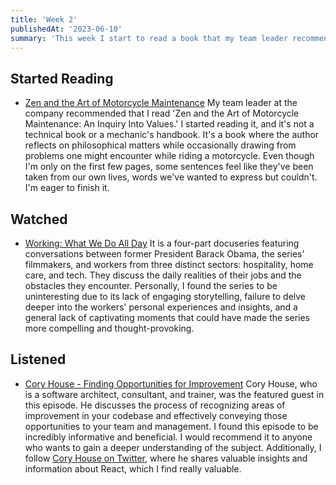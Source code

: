 ```yaml
---
title: 'Week 2'
publishedAt: '2023-06-10'
summary: 'This week I start to read a book that my team leader recommended to me, and I watched a documentary series on Netflix. I also listened to a podcast episode that I found to be very informative and beneficial.'
---
```


## Started Reading

-   [Zen and the Art of Motorcycle Maintenance](https://www.goodreads.com/book/show/629.Zen_and_the_Art_of_Motorcycle_Maintenance)
    My team leader at the company recommended that I read 'Zen and the Art of Motorcycle Maintenance: An Inquiry Into Values.' I started reading it, and it's not a technical book or a mechanic's handbook. It's a book where the author reflects on philosophical matters while occasionally drawing from problems one might encounter while riding a motorcycle. Even though I'm only on the first few pages, some sentences feel like they've been taken from our own lives, words we've wanted to express but couldn't. I'm eager to finish it.

## Watched

-   [Working: What We Do All Day](https://www.netflix.com/title/811305765)
    It is a four-part docuseries featuring conversations between former President Barack Obama, the series' filmmakers, and workers from three distinct sectors: hospitality, home care, and tech. They discuss the daily realities of their jobs and the obstacles they encounter. Personally, I found the series to be uninteresting due to its lack of engaging storytelling, failure to delve deeper into the workers' personal experiences and insights, and a general lack of captivating moments that could have made the series more compelling and thought-provoking.

## Listened

-   [Cory House - Finding Opportunities for Improvement](https://maintainable.fm/episodes/cory-house-finding-opportunities-for-improvement)
    Cory House, who is a software architect, consultant, and trainer, was the featured guest in this episode. He discusses the process of recognizing areas of improvement in your codebase and effectively conveying those opportunities to your team and management. I found this episode to be incredibly informative and beneficial. I would recommend it to anyone who wants to gain a deeper understanding of the subject. Additionally, I follow [Cory House on Twitter](https://twitter.com/housecor), where he shares valuable insights and information about React, which I find really valuable.
